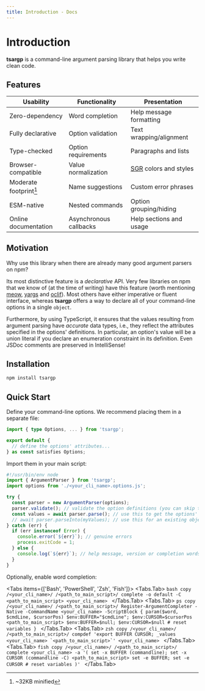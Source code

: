 ```yaml
---
title: Introduction - Docs
---
```



# Introduction

**tsargp** is a command-line argument parsing library that helps you write clean code.

## Features

| Usability              | Functionality          | Presentation            |
| ---------------------- | ---------------------- | ----------------------- |
| Zero-dependency        | Word completion        | Help message formatting |
| Fully declarative      | Option validation      | Text wrapping/alignment |
| Type-checked           | Option requirements    | Paragraphs and lists    |
| Browser-compatible     | Value normalization    | [SGR] colors and styles |
| Moderate footprint[^1] | Name suggestions       | Custom error phrases    |
| ESM-native             | Nested commands        | Option grouping/hiding  |
| Online documentation   | Asynchronous callbacks | Help sections and usage |

## Motivation

Why use this library when there are already many good argument parsers on npm?

Its most distinctive feature is a _declarative_ API. Very few libraries on npm that we know of (at
the time of writing) have this feature (worth mentioning [meow], [yargs] and [oclif]). Most others
have either imperative or fluent interface, whereas **tsargp** offers a way to declare all of your
command-line options in a single `object`.

Furthermore, by using TypeScript, it ensures that the values resulting from argument parsing have
_accurate_ data types, i.e., they reflect the attributes specified in the options' definitions. In
particular, an option's value will be a union literal if you declare an enumeration constraint in
its definition. Even JSDoc comments are preserved in IntelliSense!

## Installation

```sh copy
npm install tsargp
```

## Quick Start

Define your command-line options. We recommend placing them in a separate file:

```ts copy filename="<your_cli_name>.options.ts" /<your_cli_name>/
import { type Options, ... } from 'tsargp';

export default {
  // define the options' attributes...
} as const satisfies Options;
```

Import them in your main script:

```ts copy filename="<your_cli_name>.ts" {8-9} /<your_cli_name>/
#!/usr/bin/env node
import { ArgumentParser } from 'tsargp';
import options from './<your_cli_name>.options.js';

try {
  const parser = new ArgumentParser(options);
  parser.validate(); // validate the option definitions (you can skip this in production)
  const values = await parser.parse(); // use this to get the options' values
  // await parser.parseInto(myValues); // use this for an existing object or class instance
} catch (err) {
  if (err instanceof Error) {
    console.error(`${err}`); // genuine errors
    process.exitCode = 1;
  } else {
    console.log(`${err}`); // help message, version or completion words
  }
}
```

Optionally, enable word completion:

<Tabs items={['Bash', 'PowerShell', 'Zsh', 'Fish']}>
  <Tabs.Tab>
    ```bash copy /<your_cli_name>/ /<path_to_main_script>/
    complete -o default -C <path_to_main_script> <your_cli_name>
    ```
  </Tabs.Tab>
  <Tabs.Tab>
    ```ps copy /<your_cli_name>/ /<path_to_main_script>/
    Register-ArgumentCompleter -Native -CommandName <your_cli_name> -ScriptBlock {
      param($word, $cmdLine, $cursorPos)
        $env:BUFFER="$cmdLine"; $env:CURSOR=$cursorPos
        <path_to_main_script>
        $env:BUFFER=$null; $env:CURSOR=$null # reset variables
    }
    ```
  </Tabs.Tab>
  <Tabs.Tab>
    ```zsh copy /<your_cli_name>/ /<path_to_main_script>/
    compdef 'export BUFFER CURSOR; _values <your_cli_name> `<path_to_main_script>`' <your_cli_name>
    ```
  </Tabs.Tab>
  <Tabs.Tab>
    ```fish copy /<your_cli_name>/ /<path_to_main_script>/
    complete <your_cli_name> -a '(
      set -x BUFFER (commandline); set -x CURSOR (commandline -C)
      <path_to_main_script>
      set -e BUFFER; set -e CURSOR # reset variables
    )'
    ```
  </Tabs.Tab>
</Tabs>

[^1]: ~32KB minified

[SGR]: https://www.wikiwand.com/en/ANSI_escape_code#SGR_(Select_Graphic_Rendition)_parameters
[meow]: https://www.npmjs.com/package/meow
[yargs]: https://yargs.js.org/
[oclif]: https://oclif.io/
